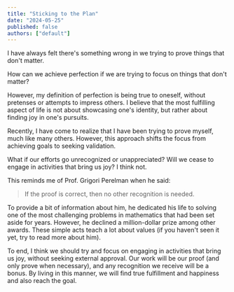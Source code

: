 ```yaml
---
title: "Sticking to the Plan"
date: "2024-05-25"
published: false
authors: ["default"]
---
```


I have always felt there's something wrong in we trying to prove things that don't matter.

How can we achieve perfection if we are trying to focus on things that don't matter?

However, my definition of perfection is being true to oneself, without pretenses or attempts to impress others. I believe that the most fulfilling aspect of life is not about showcasing one's identity, but rather about finding joy in one's pursuits.

Recently, I have come to realize that I have been trying to prove myself, much like many others. However, this approach shifts the focus from achieving goals to seeking validation.

What if our efforts go unrecognized or unappreciated? Will we cease to engage in activities that bring us joy? I think not.

This reminds me of Prof. Grigori Perelman when he said:

> If the proof is correct, then no other recognition is needed.

To provide a bit of information about him, he dedicated his life to solving one of the most challenging problems in mathematics that had been set aside for years. However, he declined a million-dollar prize among other awards. These simple acts teach a lot about values (if you haven't seen it yet, try to read more about him).

To end, I think we should try and focus on engaging in activities that bring us joy, without seeking external approval. Our work will be our proof (and only prove when necessary), and any recognition we receive will be a bonus. By living in this manner, we will find true fulfillment and happiness and also reach the goal.
